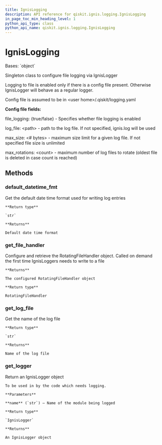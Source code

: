 ```yaml
---
title: IgnisLogging
description: API reference for qiskit.ignis.logging.IgnisLogging
in_page_toc_min_heading_level: 1
python_api_type: class
python_api_name: qiskit.ignis.logging.IgnisLogging
---
```


# IgnisLogging

<Class id="qiskit.ignis.logging.IgnisLogging" isDedicatedPage={true} github="https://github.com/qiskit-community/qiskit-ignis/tree/stable/0.6/qiskit/ignis/logging/ignis_logging.py" signature="IgnisLogging(log_config_path=None)">
  Bases: `object`

  Singleton class to configure file logging via IgnisLogger

  Logging to file is enabled only if there is a config file present. Otherwise IgnisLogger will behave as a regular logger.

  Config file is assumed to be in \<user home>/.qiskit/logging.yaml

  **Config file fields:**

  file\_logging: \{true/false} - Specifies whether file logging is enabled

  log\_file: \<path> - path to the log file. If not specified, ignis.log will be used

  max\_size: \<# bytes> - maximum size limit for a given log file. If not specified file size is unlimited

  max\_rotations: \<count> - maximum number of log files to rotate (oldest file is deleted in case count is reached)

  ## Methods

  ### default\_datetime\_fmt

  <Function id="qiskit.ignis.logging.IgnisLogging.default_datetime_fmt" signature="IgnisLogging.default_datetime_fmt()">
    Get the default date time format used for writing log entries

    **Return type**

    `str`

    **Returns**

    Default date time format
  </Function>

  ### get\_file\_handler

  <Function id="qiskit.ignis.logging.IgnisLogging.get_file_handler" signature="IgnisLogging.get_file_handler()">
    Configure and retrieve the RotatingFileHandler object. Called on demand the first time IgnisLoggers needs to write to a file

    **Returns**

    The configured RotatingFileHandler object

    **Return type**

    RotatingFileHandler
  </Function>

  ### get\_log\_file

  <Function id="qiskit.ignis.logging.IgnisLogging.get_log_file" signature="IgnisLogging.get_log_file()">
    Get the name of the log file

    **Return type**

    `str`

    **Returns**

    Name of the log file
  </Function>

  ### get\_logger

  <Function id="qiskit.ignis.logging.IgnisLogging.get_logger" signature="IgnisLogging.get_logger(name)">
    Return an IgnisLogger object

    To be used in by the code which needs logging.

    **Parameters**

    **name** (`str`) – Name of the module being logged

    **Return type**

    `IgnisLogger`

    **Returns**

    An IgnisLogger object
  </Function>
</Class>

